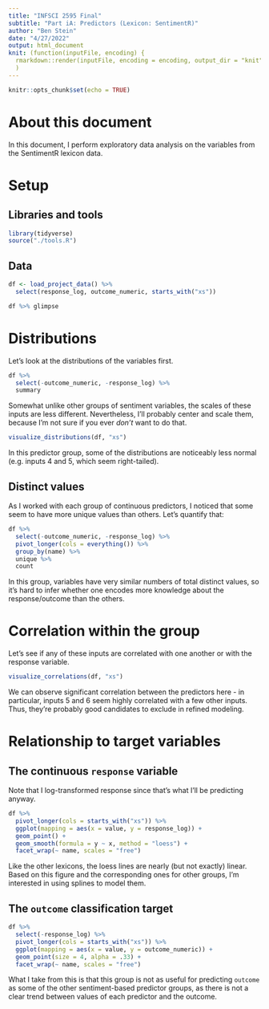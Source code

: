 ```yaml
---
title: "INFSCI 2595 Final"
subtitle: "Part iA: Predictors (Lexicon: SentimentR)"
author: "Ben Stein"
date: "4/27/2022"
output: html_document
knit: (function(inputFile, encoding) {
  rmarkdown::render(inputFile, encoding = encoding, output_dir = "knit") }
  )
---
```


```r
knitr::opts_chunk$set(echo = TRUE)
```

# About this document

In this document, I perform exploratory data analysis on the variables from the SentimentR lexicon data.

# Setup

## Libraries and tools

```r
library(tidyverse)
source("./tools.R")
```

## Data

```r
df <- load_project_data() %>%
  select(response_log, outcome_numeric, starts_with("xs"))

df %>% glimpse
```

# Distributions

Let's look at the distributions of the variables first.

```r
df %>% 
  select(-outcome_numeric, -response_log) %>%
  summary
```

Somewhat unlike other groups of sentiment variables, the scales of these inputs are less different. Nevertheless, I'll probably center and scale them, because I'm not sure if you ever _don't_ want to do that.

```r
visualize_distributions(df, "xs")
```

In this predictor group, some of the distributions are noticeably less normal (e.g. inputs 4 and 5, which seem right-tailed).

## Distinct values

As I worked with each group of continuous predictors, I noticed that some seem to have more unique values than others. Let's quantify that:

```r
df %>%
  select(-outcome_numeric, -response_log) %>%
  pivot_longer(cols = everything()) %>%
  group_by(name) %>% 
  unique %>%
  count
```

In this group, variables have very similar numbers of total distinct values, so it's hard to infer whether one encodes more knowledge about the response/outcome than the others.

# Correlation within the group

Let's see if any of these inputs are correlated with one another or with the response variable.

```r
visualize_correlations(df, "xs")
```

We can observe significant correlation between the predictors here - in particular, inputs 5 and 6 seem highly correlated with a few other inputs. Thus, they're probably good candidates to exclude in refined modeling.

# Relationship to target variables

## The continuous `response` variable

Note that I log-transformed response since that's what I'll be predicting anyway.

```r
df %>%
  pivot_longer(cols = starts_with("xs")) %>%
  ggplot(mapping = aes(x = value, y = response_log)) +
  geom_point() +
  geom_smooth(formula = y ~ x, method = "loess") + 
  facet_wrap(~ name, scales = "free")
```

Like the other lexicons, the loess lines are nearly (but not exactly) linear. Based on this figure and the corresponding ones for other groups, I'm interested in using splines to model them.

## The `outcome` classification target

```r
df %>%
  select(-response_log) %>%
  pivot_longer(cols = starts_with("xs")) %>%
  ggplot(mapping = aes(x = value, y = outcome_numeric)) +
  geom_point(size = 4, alpha = .33) +
  facet_wrap(~ name, scales = "free")
```

What I take from this is that this group is not as useful for predicting `outcome` as some of the other sentiment-based predictor groups, as there is not a clear trend between values of each predictor and the outcome.